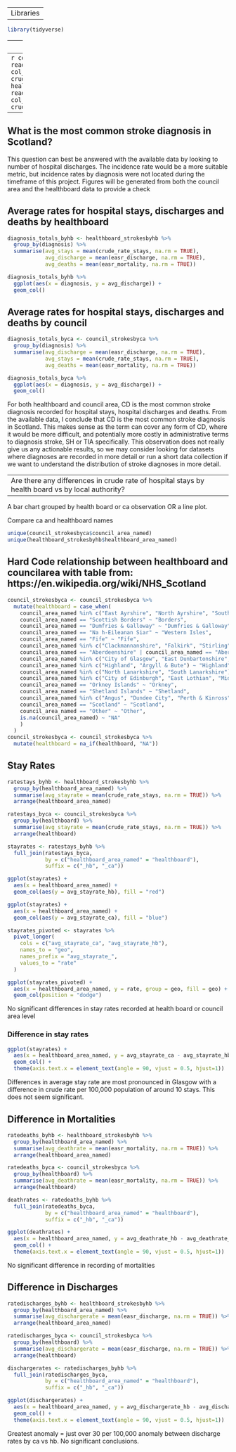 ----
Libraries
----

```r
library(tidyverse)
```

---- 
Data
----
```r
council_strokesbyca <- read_csv("../../data/clean_data/strokes_byca.csv",
                                col_types = cols(hospitalstays = col_double(),
                                            crude_rate_stays = col_double()))
healthboard_strokesbyhb <- read_csv("../../data/clean_data/strokes_byhb.csv",
                                col_types = cols(hospitalstays = col_double(),
                                            crude_rate_stays = col_double()))
```

----
What is the most common stroke diagnosis in Scotland?
----

This question can best be answered with the available data by looking to number of hospital discharges. The incidence rate would be a more suitable metric, but incidence rates by diagnosis were not located during the timeframe of this project.
Figures will be generated from both the council area and the healthboard data to provide a check

## Average rates for hospital stays, discharges and deaths by healthboard
```r
diagnosis_totals_byhb <- healthboard_strokesbyhb %>% 
  group_by(diagnosis) %>% 
  summarise(avg_stays = mean(crude_rate_stays, na.rm = TRUE),
            avg_discharge = mean(easr_discharge, na.rm = TRUE),
            avg_deaths = mean(easr_mortality, na.rm = TRUE))
```

```r
diagnosis_totals_byhb %>% 
  ggplot(aes(x = diagnosis, y = avg_discharge)) +
  geom_col()
```
## Average rates for hospital stays, discharges and deaths by council
```r
diagnosis_totals_byca <- council_strokesbyca %>% 
  group_by(diagnosis) %>% 
  summarise(avg_discharge = mean(easr_discharge, na.rm = TRUE),
            avg_stays = mean(crude_rate_stays, na.rm = TRUE),
            avg_deaths = mean(easr_mortality, na.rm = TRUE))
```

```r
diagnosis_totals_byca %>% 
  ggplot(aes(x = diagnosis, y = avg_discharge)) +
  geom_col()
```

For both healthboard and council area, CD is the most common stroke diagnosis recorded for hospital stays, hospital discharges and deaths.
From the available data, I conclude that CD is the most common stroke diagnosis in Scotland. This makes sense as the term can cover any form of CD, where it would be more difficult, and potentially more costly in administrative terms to diagnosis stroke, SH or TIA specifically.
This observation does not really give us any actionable results, so we may consider looking for datasets where diagnoses are recorded in more detail or run a short data collection if we want to understand the distribution of stroke diagnoses in more detail.

----
Are there any differences in crude rate of hospital stays by health board vs by local authority?
----

A bar chart grouped by health board or ca observation
OR
a line plot.

Compare ca and healthboard names
```r
unique(council_strokesbyca$council_area_named)
unique(healthboard_strokesbyhb$healthboard_area_named)
```

## Hard Code relationship between healthboard and councilarea with table from: https://en.wikipedia.org/wiki/NHS_Scotland

```r
council_strokesbyca <- council_strokesbyca %>% 
  mutate(healthboard = case_when(
    council_area_named %in% c("East Ayrshire", "North Ayrshire", "South Ayrshire") ~ "Ayrshire & Arran",
    council_area_named == "Scottish Borders" ~ "Borders",
    council_area_named == "Dumfries & Galloway" ~ "Dumfries & Galloway",
    council_area_named == "Na h-Eileanan Siar" ~ "Western Isles",
    council_area_named == "Fife" ~ "Fife",
    council_area_named %in% c("Clackmannanshire", "Falkirk", "Stirling") ~ "Forth Valley",
    council_area_named == "Aberdeenshire" | council_area_named == "Aberdeen City" | council_area_named == "Moray" ~ "Grampian",
    council_area_named %in% c("City of Glasgow", "East Dunbartonshire", "East Renfrewshire", "Inverclyde", "Renfrewshire", "West Dunbartonshire") ~ "Greater Glasgow & Clyde",
    council_area_named %in% c("Highland", "Argyll & Bute") ~ "Highland",
    council_area_named %in% c("North Lanarkshire", "South Lanarkshire") ~ "Lanarkshire",
    council_area_named %in% c("City of Edinburgh", "East Lothian", "Midlothian", "West Lothian") ~ "Lothian",
    council_area_named == "Orkney Islands" ~ "Orkney",
    council_area_named == "Shetland Islands" ~ "Shetland",
    council_area_named %in% c("Angus", "Dundee City", "Perth & Kinross") ~ "Tayside",
    council_area_named == "Scotland" ~ "Scotland",
    council_area_named == "Other" ~ "Other",
    is.na(council_area_named) ~ "NA"
    )
  )
council_strokesbyca <- council_strokesbyca %>% 
  mutate(healthboard = na_if(healthboard, "NA"))
```

## Stay Rates
```r
ratestays_byhb <- healthboard_strokesbyhb %>% 
  group_by(healthboard_area_named) %>% 
  summarise(avg_stayrate = mean(crude_rate_stays, na.rm = TRUE)) %>% 
  arrange(healthboard_area_named)

ratestays_byca <- council_strokesbyca %>% 
  group_by(healthboard) %>% 
  summarise(avg_stayrate = mean(crude_rate_stays, na.rm = TRUE)) %>% 
  arrange(healthboard)

stayrates <- ratestays_byhb %>% 
  full_join(ratestays_byca,
            by = c("healthboard_area_named" = "healthboard"),
            suffix = c("_hb", "_ca"))

ggplot(stayrates) +
  aes(x = healthboard_area_named) +
  geom_col(aes(y = avg_stayrate_hb), fill = "red") 

ggplot(stayrates) +
  aes(x = healthboard_area_named) +
  geom_col(aes(y = avg_stayrate_ca), fill = "blue")
```

```r
stayrates_pivoted <- stayrates %>% 
  pivot_longer(
    cols = c("avg_stayrate_ca", "avg_stayrate_hb"),
    names_to = "geo",
    names_prefix = "avg_stayrate_",
    values_to = "rate"
  )

ggplot(stayrates_pivoted) +
  aes(x = healthboard_area_named, y = rate, group = geo, fill = geo) +
  geom_col(position = "dodge")
```

No significant differences in stay rates recorded at health board or council area level

### Difference in stay rates
```r
ggplot(stayrates) +
  aes(x = healthboard_area_named, y = avg_stayrate_ca - avg_stayrate_hb) +
  geom_col() +
  theme(axis.text.x = element_text(angle = 90, vjust = 0.5, hjust=1))
```

Differences in average stay rate are most pronounced in Glasgow with a difference in crude rate per 100,000 population of around 10 stays. This does not seem significant.

## Difference in Mortalities
```r
ratedeaths_byhb <- healthboard_strokesbyhb %>% 
  group_by(healthboard_area_named) %>% 
  summarise(avg_deathrate = mean(easr_mortality, na.rm = TRUE)) %>% 
  arrange(healthboard_area_named)

ratedeaths_byca <- council_strokesbyca %>% 
  group_by(healthboard) %>% 
  summarise(avg_deathrate = mean(easr_mortality, na.rm = TRUE)) %>% 
  arrange(healthboard)

deathrates <- ratedeaths_byhb %>% 
  full_join(ratedeaths_byca,
            by = c("healthboard_area_named" = "healthboard"),
            suffix = c("_hb", "_ca"))

ggplot(deathrates) +
  aes(x = healthboard_area_named, y = avg_deathrate_hb - avg_deathrate_ca) +
  geom_col() +
  theme(axis.text.x = element_text(angle = 90, vjust = 0.5, hjust=1))
```

No significant difference in recording of mortalities

## Difference in Discharges
```r
ratedischarges_byhb <- healthboard_strokesbyhb %>% 
  group_by(healthboard_area_named) %>% 
  summarise(avg_dischargerate = mean(easr_discharge, na.rm = TRUE)) %>% 
  arrange(healthboard_area_named)

ratedischarges_byca <- council_strokesbyca %>% 
  group_by(healthboard) %>% 
  summarise(avg_dischargerate = mean(easr_discharge, na.rm = TRUE)) %>% 
  arrange(healthboard)

dischargerates <- ratedischarges_byhb %>% 
  full_join(ratedischarges_byca,
            by = c("healthboard_area_named" = "healthboard"),
            suffix = c("_hb", "_ca"))

ggplot(dischargerates) +
  aes(x = healthboard_area_named, y = avg_dischargerate_hb - avg_dischargerate_ca) +
  geom_col() +
  theme(axis.text.x = element_text(angle = 90, vjust = 0.5, hjust=1))
```

Greatest anomaly = just over 30 per 100,000 anomaly between discharge rates by ca vs hb. No significant conclusions.
